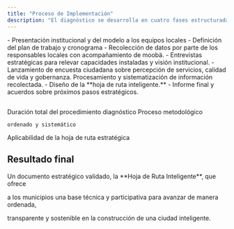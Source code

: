 ```yaml
---
title: "Proceso de Implementación"
description: "El diagnóstico se desarrolla en cuatro fases estructuradas a lo largo de tres meses, cada una con objetivos específicos y entregables definidos."
---
```


<Steps>
  <Step title="Inicio" titleSize="h2">
    - Presentación institucional y del modelo a los equipos locales
    - Definición del plan de trabajo y cronograma
  </Step>
  <Step title="Diagnóstico" titleSize="h2">
    - Recolección de datos por parte de los responsables locales con acompañamiento de moobä.
    - Entrevistas estratégicas para relevar capacidades instaladas y visión institucional.
    - Lanzamiento de encuesta ciudadana sobre percepción de servicios, calidad de vida y gobernanza.
  </Step>
  <Step title="Análisis" titleSize="h2">
    Procesamiento y sistematización de información recolectada.
  </Step>
  <Step title="Cierre" titleSize="h2">
    - Diseño de la **hoja de ruta inteligente.**
    - Informe final y acuerdos sobre próximos pasos estratégicos.
  </Step>
</Steps>

## 

<Columns cols={3}>
  <Card title="Meses de Trabajo" icon="3">
    Duración total del procedimiento diagnóstico
  </Card>
  <Card title="Fases Estructuradas" icon="4">
    Proceso metodológico

    ordenado y sistemático
  </Card>
  <Card title="Años de Horizonte" icon="4">
    Aplicabilidad de la hoja de ruta estratégica
  </Card>
</Columns>

## Resultado final

<Check>
  Un documento estratégico validado, la **Hoja de Ruta Inteligente**, que ofrece

  a los municipios una base técnica y participativa para avanzar de manera ordenada,

  transparente y sostenible en la construcción de una ciudad inteligente.
</Check>

## 